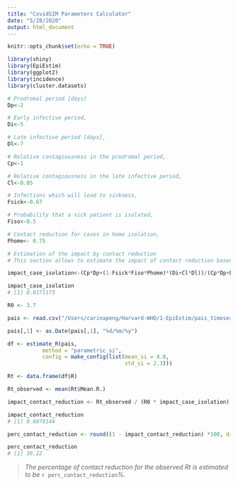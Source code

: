 ```yaml
---
title: "CovidSIM Parameters Calculator"
date: "5/28/2020"
output: html_document
---
```


```r
knitr::opts_chunk$set(echo = TRUE)

library(shiny)
library(EpiEstim)
library(ggplot2)
library(incidence)
library(cluster.datasets)
```

```r
# Prodromal period [days] 
Dp<-2

# Early infective period, 
Di<-5

# Late infective period [days], 
Dl<-7

# Relative contagiousness in the prodromal period, 
Cp<-1

# Relative contagiousness in the late infective period, 
Cl<-0.05

# Infections which will lead to sickness, 
Fsick<-0.67

# Probability that a sick patient is isolated, 
Fiso<-0.5

# Contact reduction for cases in home isolation, 
Phome<- 0.75

# Estimation of the impact by contact reduction 
# This section allows to estimate the impact of contact reduction based on a number of parameters. The parameter for R0 can be suggested by default in the interface, but it should be allowed to be changed. With those parameters, the formula calculates the impact on the transmission by applying contact reduction. 

impact_case_isolation<-(Cp*Dp+(1-Fsick*Fiso*Phome)*(Di+Cl*Dl))/(Cp*Dp+Di+Cl*Dl)

impact_case_isolation
# [1] 0.8171173
```

```r

R0 <- 3.7

pais <- read.csv("/Users/carinapeng/Harvard-WHO/1-EpiEstim/pais_timeseries.csv")

pais[,1] <- as.Date(pais[,1], "%d/%m/%y")

df <- estimate_R(pais,
           method = "parametric_si",
           config = make_config(list(mean_si = 4.8,
                                     std_si = 2.3)))

Rt <- data.frame(df$R)

Rt_observed <- mean(Rt$Mean.R.)

impact_contact_reduction <- Rt_observed / (R0 * impact_case_isolation)

impact_contact_reduction
# [1] 0.6078144

```

```r

perc_contact_reduction <- round((1 - impact_contact_reduction) *100, digits = 2)

perc_contact_reduction
# [1] 39.22

```

> *The percentage of contact reduction for the observed Rt is estimated to be *`r perc_contact_reduction`*%.*


